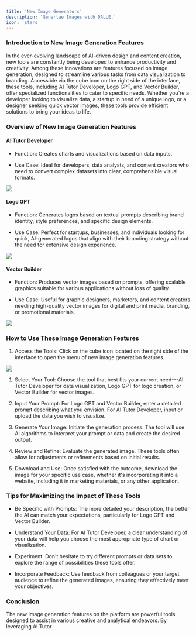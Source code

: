 ```yaml
---
title: 'New Image Generators'
description: 'Genertae Images with DALLE.'
icon: 'stars'
---
```




### Introduction to New Image Generation Features

In the ever-evolving landscape of AI-driven design and content creation, new tools are constantly being developed to enhance productivity and creativity. Among these innovations are features focused on image generation, designed to streamline various tasks from data visualization to branding. Accessible via the cube icon on the right side of the interface, these tools, including AI Tutor Developer, Logo GPT, and Vector Builder, offer specialized functionalities to cater to specific needs. Whether you're a developer looking to visualize data, a startup in need of a unique logo, or a designer seeking quick vector images, these tools provide efficient solutions to bring your ideas to life.

### Overview of New Image Generation Features

#### AI Tutor Developer

-   Function: Creates charts and visualizations based on data inputs.

-   Use Case: Ideal for developers, data analysts, and content creators who need to convert complex datasets into clear, comprehensible visual formats.

![](https://docs.myapps.ai/storage/page_media/373eaef4-e3c4-411d-8e4d-c8508c87b776.png)

#### Logo GPT

-   Function: Generates logos based on textual prompts describing brand identity, style preferences, and specific design elements.

-   Use Case: Perfect for startups, businesses, and individuals looking for quick, AI-generated logos that align with their branding strategy without the need for extensive design experience.

![](https://docs.myapps.ai/storage/page_media/1d2025c9-770d-4029-9cf9-8e45c4b8c3a6.png)

#### Vector Builder

-   Function: Produces vector images based on prompts, offering scalable graphics suitable for various applications without loss of quality.

-   Use Case: Useful for graphic designers, marketers, and content creators needing high-quality vector images for digital and print media, branding, or promotional materials.

![](https://docs.myapps.ai/storage/page_media/9dc660c8-5728-4204-b006-f3d8e70e431a.png)

### How to Use These Image Generation Features

1.  Access the Tools: Click on the cube icon located on the right side of the interface to open the menu of new image generation features.

![](https://docs.myapps.ai/storage/page_media/b6e38909-f3ba-4b87-885b-ecb116958c07.png)

1.  Select Your Tool: Choose the tool that best fits your current need---AI Tutor Developer for data visualization, Logo GPT for logo creation, or Vector Builder for vector images.

2.  Input Your Prompt: For Logo GPT and Vector Builder, enter a detailed prompt describing what you envision. For AI Tutor Developer, input or upload the data you wish to visualize.

3.  Generate Your Image: Initiate the generation process. The tool will use AI algorithms to interpret your prompt or data and create the desired output.

4.  Review and Refine: Evaluate the generated image. These tools often allow for adjustments or refinements based on initial results.

5.  Download and Use: Once satisfied with the outcome, download the image for your specific use case, whether it's incorporating it into a website, including it in marketing materials, or any other application.

### Tips for Maximizing the Impact of These Tools

-   Be Specific with Prompts: The more detailed your description, the better the AI can match your expectations, particularly for Logo GPT and Vector Builder.

-   Understand Your Data: For AI Tutor Developer, a clear understanding of your data will help you choose the most appropriate type of chart or visualization.

-   Experiment: Don't hesitate to try different prompts or data sets to explore the range of possibilities these tools offer.

-   Incorporate Feedback: Use feedback from colleagues or your target audience to refine the generated images, ensuring they effectively meet your objectives.

### Conclusion

The new image generation features on the platform are powerful tools designed to assist in various creative and analytical endeavors. By leveraging AI Tutor
